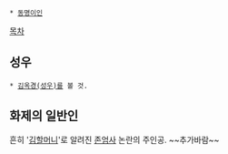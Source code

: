  * [[동명이인]]

[[목차]]

== 성우 ==
 * [[김옥경(성우)]]를 볼 것.

== 화제의 일반인 ==
흔히 '[http://news.naver.com/main/hotissue/read.nhn?mid=hot&sid1=102&cid=298753&iid=150752&oid=020&aid=0002057380&ptype=021 김할머니]'로 알려진 [[존엄사]] 논란의 주인공.
~~추가바람~~
